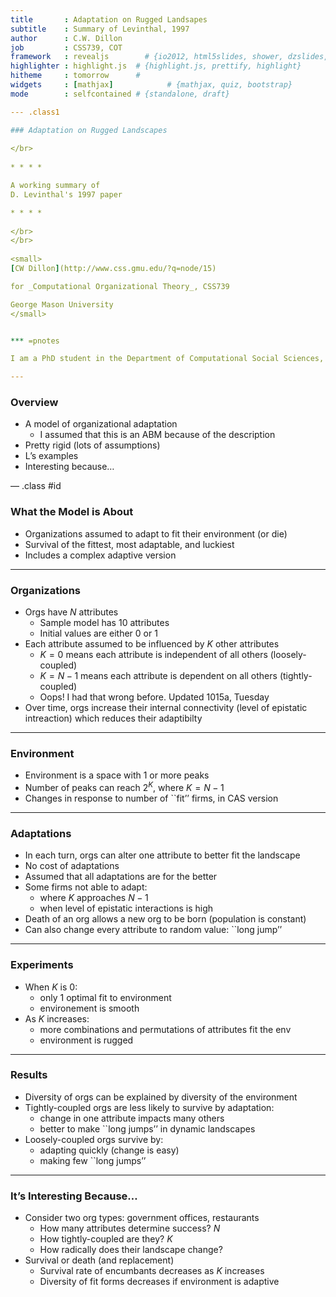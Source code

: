 ```yaml
---
title       : Adaptation on Rugged Landsapes
subtitle    : Summary of Levinthal, 1997
author      : C.W. Dillon
job         : CSS739, COT
framework   : revealjs        # {io2012, html5slides, shower, dzslides, ...}
highlighter : highlight.js  # {highlight.js, prettify, highlight}
hitheme     : tomorrow      # 
widgets     : [mathjax]            # {mathjax, quiz, bootstrap}
mode        : selfcontained # {standalone, draft}

--- .class1

### Adaptation on Rugged Landscapes 
   
</br>   
   
* * * * 

A working summary of 
D. Levinthal's 1997 paper

* * * * 
  
</br>
</br>
   
<small> 
[CW Dillon](http://www.css.gmu.edu/?q=node/15) 

for _Computational Organizational Theory_, CSS739

George Mason University
</small>


*** =pnotes

I am a PhD student in the Department of Computational Social Sciences, at the Krasnow Institute for Advanced Studies. We focus primarily on neurosciences and applications of complexity theory from a behavioral perspective. This seminar, by Dr. Maksim Tsvetovat is presented as a special topic in social network analysis.

---
```


### Overview

* A model of organizational adaptation 
  * I assumed that this is an ABM because of the description 
* Pretty rigid (lots of assumptions)
* L's examples
* Interesting because...

--- .class #id 

### What the Model is About

* Organizations assumed to adapt to fit their environment (or die)
* Survival of the fittest, most adaptable, and luckiest
* Includes a complex adaptive version

---

### Organizations

* Orgs have $N$ attributes
  * Sample model has 10 attributes
  * Initial values are either 0 or 1
* Each attribute assumed to be influenced by $K$ other attributes
  * $K=0$ means each attribute is independent of all others (loosely-coupled)
  * $K=N-1$ means each attribute is dependent on all others (tightly-coupled)
  * Oops! I had that wrong before. Updated 1015a, Tuesday
* Over time, orgs increase their internal connectivity (level of epistatic intreaction) which reduces their adaptibilty


---

### Environment

* Environment is a space with 1 or more peaks
* Number of peaks can reach $2^K$, where $K=N-1$
* Changes in response to number of ``fit'' firms, in CAS version


---

### Adaptations

* In each turn, orgs can alter one attribute to better fit the landscape
* No cost of adaptations
* Assumed that all adaptations are for the better
* Some firms not able to adapt: 
  * where $K$ approaches $N-1$
  * when level of epistatic interactions is high
* Death of an org allows a new org to be born (population is constant)
* Can also change every attribute to random value: ``long jump''

---

### Experiments

* When $K$ is 0: 
  * only 1 optimal fit to environment
  * environement is smooth
* As $K$ increases:
  * more combinations and permutations of attributes fit the env
  * environment is rugged

---

### Results

* Diversity of orgs can be explained by diversity of the environment
* Tightly-coupled orgs are less likely to survive by adaptation: 
  * change in one attribute impacts many others
  * better to make ``long jumps'' in dynamic landscapes
* Loosely-coupled orgs survive by: 
  * adapting quickly (change is easy)
  * making few ``long jumps''


---

### It's Interesting Because...

* Consider two org types: government offices, restaurants
  * How many attributes determine success? $N$
  * How tightly-coupled are they? $K$
  * How radically does their landscape change?
* Survival or death (and replacement)
  * Survival rate of encumbants decreases as $K$ increases
  * Diversity of fit forms decreases if environment is adaptive





